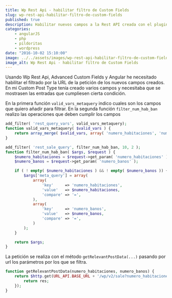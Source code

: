 ---
title: Wp Rest Api - habilitar filtro de Custom Fields
slug: wp-rest-api-habilitar-filtro-de-custom-fields
published: true
description: Habilitar nuevos campos a la Rest API creada con el plugin WP Rest API cuyos campos son creados en Wordpress con plugin Advanded Custom Fields (ACF)
categories:
    - angularJS
    - php
    - pildoritas
    - wordpress
date: "2016-10-02 15:10:00"
image: ../../assets/images/wp-rest-api-habilitar-filtro-de-custom-fields.jpg
image_alt: Wp Rest Api - habilitar filtro de Custom Fields
---

Usando Wp Rest Api, Advanced Custom Fields y Angular he necesitado habilitar el filtrado por la URL de la petición de los nuevos campos creados. En mi Custom Post Type tenía creado varios campos y necesitaba que se mostrasen las entradas que cumpliesen cierta condición.

En la primera función <code>valid_vars_metaquery</code> indico cuales son los campos que quiero añadir para filtrar. En la segunda función <code>filter_num_hab_ban</code> realizo las operaciones que deben cumplir los campos

```php
add_filter( 'rest_query_vars', valid_vars_metaquery);
function valid_vars_metaquery( $valid_vars ) {
    return array_merge( $valid_vars, array( 'numero_habitaciones', 'numero_banos', 'meta_query' ) );
}

add_filter( 'rest_sale_query', filter_num_hab_ban, 10, 2 );
function filter_num_hab_ban( $args, $request ) {
    $numero_habitaciones = $request->get_param( 'numero_habitaciones' );
    $numero_banos = $request->get_param( 'numero_banos' );

    if ( ! empty( $numero_habitaciones ) && ! empty( $numero_banos )) {
        $args['meta_query'] = array(
            array(
                'key'     => 'numero_habitaciones',
                'value'   => $numero_habitaciones,
                'compare' => '=',
            ),
            array(
                'key'     => 'numero_banos',
                'value'   => $numero_banos,
                'compare' => '=',
            )
        );
    }

    return $args;
}
```

La petición se realiza con el método <code>getRelevantPostData(...)</code> pasando por url los parámetros por los que se filtra.

```php
function getRelevantPostData(numero_habitaciones, numero_banos) {
    return $http.get(URL_API.BASE_URL + '/wp/v2/sale?numero_habitaciones=' + numero_habitaciones + '&numero_banos=' + numero_banos).success(function(res){
        return res;
    });
}
```